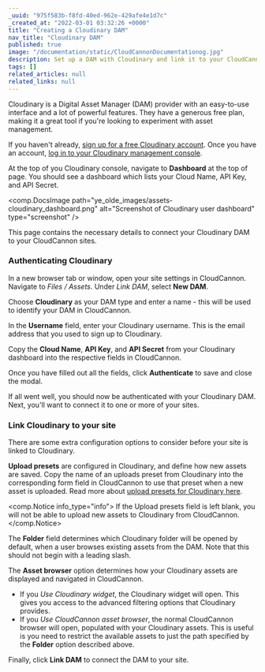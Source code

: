 ```yaml
---
_uuid: "975f583b-f8fd-40ed-962e-429afe4e1d7c"
_created_at: "2022-03-01 03:32:26 +0000"
title: "Creating a Cloudinary DAM"
nav_title: "Cloudinary DAM"
published: true
image: "/documentation/static/CloudCannonDocumentationog.jpg"
description: Set up a DAM with Cloudinary and link it to your CloudCannon Organization
tags: []
related_articles: null
related_links: null
---
```


Cloudinary is a Digital Asset Manager (DAM) provider with an easy-to-use interface and a lot of powerful features. They have a generous free plan, making it a great tool if you're looking to experiment with asset management.

If you haven't already, [sign up for a free Cloudinary account](https://cloudinary.com/users/register/free). Once you have an account, [log in to your Cloudinary management console](https://cloudinary.com/users/login).

At the top of you Cloudinary console, navigate to **Dashboard** at the top of page. You should see a dashboard which lists your Cloud Name, API Key, and API Secret.

<comp.DocsImage path="ye_olde_images/assets-cloudinary_dashboard.png" alt="Screenshot of Cloudinary user dashboard" type="screenshot" />

This page contains the necessary details to connect your Cloudinary DAM to your CloudCannon sites.

### Authenticating Cloudinary

In a new browser tab or window, open your site settings in CloudCannon. Navigate to *Files* */* *Assets*. Under *Link DAM*, select **New DAM**.

Choose **Cloudinary** as your DAM type and enter a name - this will be used to identify your DAM in CloudCannon.

In the **Username** field, enter your Cloudinary username. This is the email address that you used to sign up to Cloudinary.

Copy the **Cloud Name**, **API Key**, and **API Secret** from your Cloudinary dashboard into the respective fields in CloudCannon.

Once you have filled out all the fields, click **Authenticate** to save and close the modal.

If all went well, you should now be authenticated with your Cloudinary DAM. Next, you'll want to connect it to one or more of your sites.

### Link Cloudinary to your site

There are some extra configuration options to consider before your site is
linked to Cloudinary.

**Upload presets** are configured in Cloudinary, and define how new
assets are saved. Copy the name of an uploads preset from Cloudinary into
the corresponding form field in CloudCannon to use that preset when a new
asset is uploaded.  Read more about [upload presets for Cloudinary
here](https://cloudinary.com/documentation/upload_presets).

<comp.Notice info_type="info">
  If the Upload presets field is left blank, you will not be able to upload new assets to Cloudinary from CloudCannon.
</comp.Notice>

The **Folder** field determines which Cloudinary folder will be
opened by default, when a user browses existing assets from the DAM. Note
that this should not begin with a leading slash.

The **Asset browser** option determines how your Cloudinary assets are displayed and navigated in CloudCannon. 

* If you *Use Cloudinary widget*, the Cloudinary widget will open. This gives you access to the advanced filtering options that Cloudinary provides. 
* If you *Use CloudCannon asset browser*, the normal CloudCannon browser will open, populated with your Cloudinary assets. This is useful is you need to restrict the available assets to just the path specified by the **Folder** option described above.

Finally, click **Link DAM** to connect the DAM to your site.
